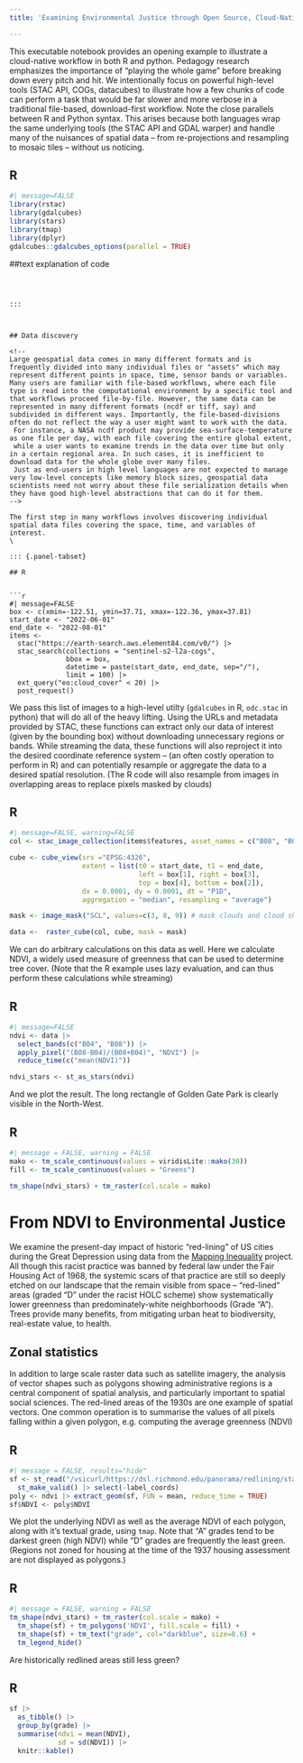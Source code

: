 ```yaml
---
title: 'Examining Environmental Justice through Open Source, Cloud-Native Tools'

---
```


This executable notebook provides an opening example to illustrate a cloud-native workflow in both R and python. 
Pedagogy research emphasizes the importance of "playing the whole game" before breaking down every pitch and hit.
We intentionally focus on powerful high-level tools (STAC API, COGs, datacubes) to illustrate how a few chunks of
code can perform a task that would be far slower and more verbose in a traditional file-based, download-first workflow.
Note the close parallels between R and Python syntax. This arises because both languages wrap the same underlying 
tools (the STAC API and GDAL warper) and handle many of the nuisances of spatial data -- from re-projections and
resampling to mosaic tiles -- without us noticing.


::: {.panel-tabset}

## R

```r
#| message=FALSE
library(rstac)
library(gdalcubes)
library(stars)
library(tmap)
library(dplyr)
gdalcubes::gdalcubes_options(parallel = TRUE)
```
##text explanation of code 
```      



:::



## Data discovery

<!--
Large geospatial data comes in many different formats and is frequently divided into many individual files or "assets" which may represent different points in space, time, sensor bands or variables. Many users are familiar with file-based workflows, where each file type is read into the computational environment by a specific tool and that workflows proceed file-by-file. However, the same data can be 
represented in many different formats (ncdf or tiff, say) and subdivided in different ways. Importantly, the file-based-divisions often do not reflect the way a user might want to work with the data. 
 For instance, a NASA ncdf product may provide sea-surface-temperature as one file per day, with each file covering the entire global extent, 
 while a user wants to examine trends in the data over time but only in a certain regional area. In such cases, it is inefficient to download data for the whole globe over many files.  
 Just as end-users in high level languages are not expected to manage very low-level concepts like memory block sizes, geospatial data scientists need not worry about these file serialization details when they have good high-level abstractions that can do it for them.  
-->

The first step in many workflows involves discovering individual spatial data files covering the space, time, and variables of interest.
\

::: {.panel-tabset}

## R


```r
#| message=FALSE
box <- c(xmin=-122.51, ymin=37.71, xmax=-122.36, ymax=37.81) 
start_date <- "2022-06-01"
end_date <- "2022-08-01"
items <-
  stac("https://earth-search.aws.element84.com/v0/") |>
  stac_search(collections = "sentinel-s2-l2a-cogs",
              bbox = box,
              datetime = paste(start_date, end_date, sep="/"),
              limit = 100) |>
  ext_query("eo:cloud_cover" < 20) |>
  post_request()
```



:::

We pass this list of images to a high-level utilty (`gdalcubes` in R, `odc.stac` in python) that will do all of the heavy lifting.  Using the URLs and metadata provided by STAC, 
these functions can extract only our data of interest (given by the bounding box) without downloading unnecessary regions or bands. While streaming the data, these functions
will also reproject it into the desired coordinate reference system -- (an often costly operation to perform in R) and can potentially resample or aggregate the data to a desired 
spatial resolution. (The R code will also resample from images in overlapping areas to replace pixels masked by clouds)


::: {.panel-tabset}

## R


```r
#| message=FALSE, warning=FALSE
col <- stac_image_collection(items$features, asset_names = c("B08", "B04", "SCL"))

cube <- cube_view(srs ="EPSG:4326",
                  extent = list(t0 = start_date, t1 = end_date,
                                left = box[1], right = box[3],
                                top = box[4], bottom = box[2]),
                  dx = 0.0001, dy = 0.0001, dt = "P1D",
                  aggregation = "median", resampling = "average")

mask <- image_mask("SCL", values=c(3, 8, 9)) # mask clouds and cloud shadows

data <-  raster_cube(col, cube, mask = mask)
```


:::

We can do arbitrary calculations on this data as well. Here we calculate NDVI, a widely used measure of greenness that can be used to determine tree cover. 
(Note that the R example uses lazy evaluation, and can thus perform these calculations while streaming)

::: {.panel-tabset}

## R

```r
#| message=FALSE
ndvi <- data |>
  select_bands(c("B04", "B08")) |>
  apply_pixel("(B08-B04)/(B08+B04)", "NDVI") |>
  reduce_time(c("mean(NDVI)"))

ndvi_stars <- st_as_stars(ndvi)
```


:::


And we plot the result.  The long rectangle of Golden Gate Park is clearly visible in the North-West.

::: {.panel-tabset}

## R

```r
#| message = FALSE, warning = FALSE
mako <- tm_scale_continuous(values = viridisLite::mako(30))
fill <- tm_scale_continuous(values = "Greens")

tm_shape(ndvi_stars) + tm_raster(col.scale = mako)
```



:::

# From NDVI to Environmental Justice

We examine the present-day impact of historic "red-lining" of US cities during the Great Depression using data from the [Mapping Inequality](https://dsl.richmond.edu/panorama/redlining) project.  All though this racist practice was banned by federal law under the Fair Housing Act of 1968, the systemic scars of that practice are still so deeply etched on our landscape that the remain visible from space -- "red-lined" areas (graded "D" under the racist HOLC scheme) show systematically lower greenness than predominately-white neighborhoods (Grade "A").  Trees provide many benefits, from mitigating urban heat to biodiversity, real-estate value, to health.


## Zonal statistics 

In addition to large scale raster data such as satellite imagery, the analysis of vector shapes such as polygons showing administrative regions is a central component of spatial analysis, and particularly important to spatial social sciences. The red-lined areas of the 1930s are one example of spatial vectors. One common operation is to summarise the values of all pixels falling within a given polygon, e.g. computing the average greenness (NDVI) 


::: {.panel-tabset}

## R

```r
#| message = FALSE, results="hide"
sf <- st_read("/vsicurl/https://dsl.richmond.edu/panorama/redlining/static/citiesData/CASanFrancisco1937/geojson.json") |>
  st_make_valid() |> select(-label_coords)
poly <- ndvi |> extract_geom(sf, FUN = mean, reduce_time = TRUE)
sf$NDVI <- poly$NDVI
```




:::


We plot the underlying NDVI as well as the average NDVI of each polygon, along with it's textual grade, using `tmap`.  Note that "A" grades tend to be darkest green (high NDVI) while "D" grades are frequently the least green.  (Regions not zoned for housing at the time of the 1937 housing assessment are not displayed as polygons.)


::: {.panel-tabset}

## R

```r
#| message = FALSE, warning = FALSE
tm_shape(ndvi_stars) + tm_raster(col.scale = mako) +
  tm_shape(sf) + tm_polygons('NDVI', fill.scale = fill) +
  tm_shape(sf) + tm_text("grade", col="darkblue", size=0.6) +
  tm_legend_hide()
```


:::

Are historically redlined areas still less green?


::: {.panel-tabset}

## R

```r
sf |> 
  as_tibble() |>
  group_by(grade) |> 
  summarise(ndvi = mean(NDVI), 
            sd = sd(NDVI)) |>
  knitr::kable()
```



:::

